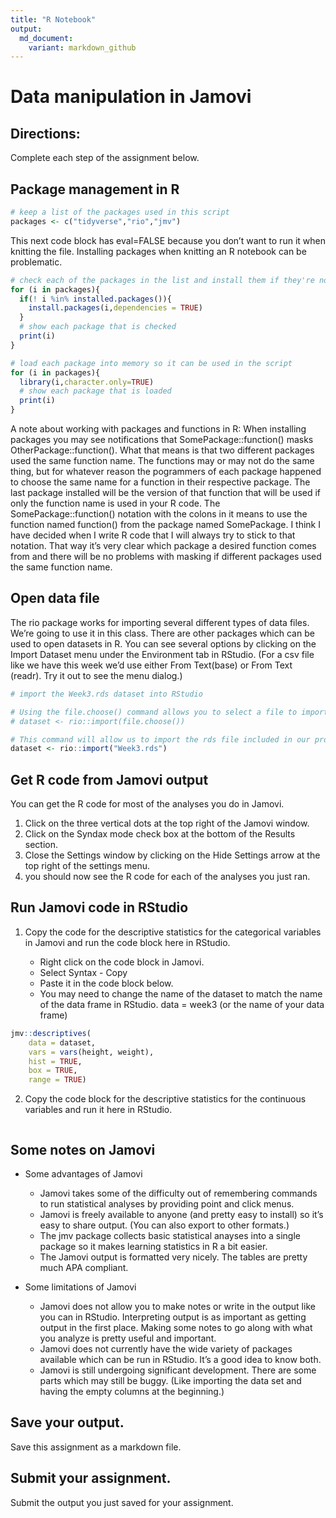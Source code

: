 ```yaml
---
title: "R Notebook"
output:
  md_document:
    variant: markdown_github
---
```


#  Data manipulation in Jamovi

## Directions:
Complete each step of the assignment below.

## Package management in R

```r
# keep a list of the packages used in this script
packages <- c("tidyverse","rio","jmv")
```

This next code block has eval=FALSE because you don't want to run it when knitting the file. Installing packages when knitting an R notebook can be problematic.

```r
# check each of the packages in the list and install them if they're not installed already
for (i in packages){
  if(! i %in% installed.packages()){
    install.packages(i,dependencies = TRUE)
  }
  # show each package that is checked
  print(i)
}
```

```r
# load each package into memory so it can be used in the script
for (i in packages){
  library(i,character.only=TRUE)
  # show each package that is loaded
  print(i)
}
```

A note about working with packages and functions in R:
When installing packages you may see notifications that SomePackage::function() masks OtherPackage::function().
What that means is that two different packages used the same function name. The functions may or may not do the same thing, but for whatever reason the pogrammers of each package happened to choose the same name for a function in their respective package. The last package installed will be the version of that function that will be used if only the function name is used in your R code. The SomePackage::function() notation with the colons in it means to use the function named function() from the package named SomePackage. I think I have decided when I write R code that I will always try to stick to that notation. That way it's very clear which package a desired function comes from and there will be no problems with masking if different packages used the same function name.

## Open data file

The rio package works for importing several different types of data files. We're going to use it in this class. There are other packages which can be used to open datasets in R. You can see several options by clicking on the Import Dataset menu under the Environment tab in RStudio. (For a csv file like we have this week we'd use either From Text(base) or From Text (readr). Try it out to see the menu dialog.)

```r
# import the Week3.rds dataset into RStudio

# Using the file.choose() command allows you to select a file to import from another folder.
# dataset <- rio::import(file.choose())

# This command will allow us to import the rds file included in our project folder.
dataset <- rio::import("Week3.rds")
```

## Get R code from Jamovi output

You can get the R code for most of the analyses you do in Jamovi.

1. Click on the three vertical dots at the top right of the Jamovi window.
2. Click on the Syndax mode check box at the bottom of the Results section.
3. Close the Settings window by clicking on the Hide Settings arrow at the top right of the settings menu.
4. you should now see the R code for each of the analyses you just ran.

## Run Jamovi code in RStudio

1. Copy the code for the descriptive statistics for the categorical variables in Jamovi and run the code block here in RStudio.

    + Right click on the code block in Jamovi.
    + Select Syntax - Copy
    + Paste it in the code block below.
    + You may need to change the name of the dataset to match the name of the data frame in RStudio. data = week3 (or the name of your data frame)
    
```r
jmv::descriptives(
    data = dataset,
    vars = vars(height, weight),
    hist = TRUE,
    box = TRUE,
    range = TRUE)

```

2. Copy the code block for the descriptive statistics for the continuous variables and run it here in RStudio.

```r


```

## Some notes on Jamovi

* Some advantages of Jamovi

    + Jamovi takes some of the difficulty out of remembering commands to run statistical analyses by providing point and click menus.
    + Jamovi is freely available to anyone (and pretty easy to install) so it's easy to share output. (You can also export to other formats.)
    + The jmv package collects basic statistical anayses into a single package so it makes learning statistics in R a bit easier.
    + The Jamovi output is formatted very nicely. The tables are pretty much APA compliant.
    
* Some limitations of Jamovi

    + Jamovi does not allow you to make notes or write in the output like you can in RStudio. Interpreting output is as important as getting output in the first place. Making some notes to go along with what you analyze is pretty useful and important.
    + Jamovi does not currently have the wide variety of packages available which can be run in RStudio. It's a good idea to know both.
    + Jamovi is still undergoing significant development. There are some parts which may still be buggy. (Like importing the data set and having the empty columns at the beginning.)


## Save your output.
Save this assignment as a markdown file. 
    
## Submit your assignment.
Submit the output you just saved for your assignment.
